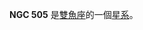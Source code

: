 {{NGCInfoBox|NGCID=NGC 505|發現者=阿爾伯特·馬爾夫|發現日期=1864年10月1日|其他編號=UGC 924, MCG 1-4-41,ZWG 411.41|曆元=J2000.0|赤經=1時22分57.1秒
|赤緯=9°28'8"|星座=雙魚座|星體=星系|星等=14|表面亮度=13.2|藍等=15}}

'''NGC 505''' 是[[雙魚座|雙魚座]]的一個[[星系|星系]]。

{{NGCReference|505}}
{{Catalogs|NGC=505}}

{{Galaxy-stub}}